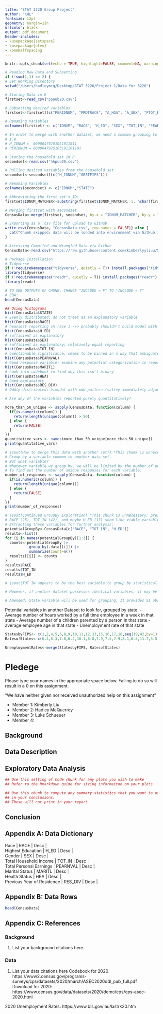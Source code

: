 ```yaml
---
title: "STAT 3220 Group Project" 
author: "KHL"
fontsize: 12pt
geometry: margin=1in
urlcolor: black
output: pdf_document
header-includes:
- \usepackage{setspace}
- \usepackage{ulem}
- \onehalfspacing
---
```


```r
knitr::opts_chunk$set(echo = TRUE, highlight=FALSE, comment=NA, warnings=FALSE,message=FALSE)
```


```r
# Reading Raw Data and Subsetting
if (!sum(1,1) == 2) {
# Set Working Directory
setwd("/Users/hadleymcq/Desktop/STAT 3220/Project 1/Data for 3220")

# Storing Data in R
firstset<-read_csv("pppub20.csv")

# Subsetting desired variables
firstset<-firstset[(c("PERIDNUM", "PRDTRACE", "A_HGA", "A_SEX", "PTOT_R", "PEARNVAL", "A_MARITL", "HEA", "MIG_DIV", "PERIDNUM"))]

# Renaming Variables
colnames(firstset) <- c("IDNUM", "RACE", "H_ED", "SEX", "TOT_IN", "PEARNVAL", "MARITL", "HEA", "RES_DIV", "IDNUM_MATCHER")

# In order to merge with another dataset, we need a common grouping to match observations to, like state. Although state is not present in this dataset, it is present in another dataset pertaining to the same study, reporting on variables pertaining to household. The two sets report the same first 20 digits of the ID number, differing in the last two. The state variable may be taken from the household set, and matched to this set, which reports on the individual level. 
# i.e.
# H_IDNUM =  00000479261031911011
# PERIDNUM = 0000047926103191101101

# Storing the household set in R
secondset<-read.csv("hhpub20.csv")

# Pulling desired variables from the household set
secondset<-secondset[(c("H_IDNUM","GESTFIPS"))]

# Renaming Variables
colnames(secondset) <- c("IDNUM","STATE")

# Abbreviating the first set's ID:
firstset$IDNUM_MATCHER<-substring(firstset$IDNUM_MATCHER, 1, nchar(firstset$IDNUM_MATCHER)-2)

# Merging firstset with secondset
CensusData<-merge(firstset, secondset, by.x = "IDNUM_MATCHER", by.y = "IDNUM")

# Exporting as a .csv file for upload to GitHub
write.csv(CensusData, "CensusData.csv", row.names = FALSE)} else {
  cat("Chunk skipped; data will be loaded into environment via GitHub in the following chunk")
}
```


```r
# Accessing Compiled and Wrangled Data via GitHub
CensusData<-read.csv("https://raw.githubusercontent.com/kimberlyyliuu/STAT3220Project/main/CensusData.csv",header=T)
```


```r
# Package Installation
# Tidyverse 
if (!requireNamespace("tidyverse", quietly = T)) install.packages("tidyverse")
library(tidyverse)
if (!requireNamespace("readr", quietly = T)) install.packages("readr")
library(readr)
```


```r
# TO SEE OUTPUTS OF CHUNK, CHANGE "INCLUDE = F" TO "INCLUDE = T"
# EDA: 
head(CensusData)

## Using histograms
hist(CensusData$STATE)
# Evenly distributed; do not treat as an explanatory variable
hist(CensusData$RACE)
# heaviest reporting on race 1 -/> probably shouldn't build model with race as explanatory because of this biased reporting
hist(CensusData$H_ED)
# sufficient as explanatory
hist(CensusData$SEX)
# sufficient as explanatory; relatively equal reporting
hist(CensusData$TOT_IN)
# questionable significance, seems to be binned in a way that ambiguates data
hist(CensusData$PEARNVAL)
# Good response variable; examine any potential categorization in reporting
hist(CensusData$MARITL)
# Look into codebook to find why this isn't binary
hist(CensusData$HEA)
# Good explanatory 
hist(CensusData$RES_DIV)
# Oddly distributed; bimodal with odd pattern (valley immediately adjacent to mode)

# Are any of the variables reported purely quantitatively? 

more_than_50_unique <- sapply(CensusData, function(column) {
  if(is.numeric(column)) { 
    return(length(unique(column)) > 50) 
  } else {
    return(FALSE)
  }
})
quantitative_vars <- names(more_than_50_unique[more_than_50_unique])
print(quantitative_vars)
```


```r
# \sout{How to merge this data with another set?} *This chunk is unnecessary; preserved for potentially useful code*
# Group by a variable common to another data set.
# But what variable? 
# Whatever variable we group by, we will be limited by the number of unique responses to that variable; for example, if we group by gender, then we will only have 2 observations to perform regression analysis on. Ideally, we should have at least 30-50. 
# To find out the number of unique responses for each variable: 
number_of_responses <- sapply(CensusData, function(column) {
  if(is.numeric(column)) { 
    return(length(unique(column))) 
  } else {
    return(FALSE)
  }
})
print(number_of_responses)
```


```r
# \sout{Continued GroupBy Exploration} *This chunk is unnecessary; preserved for potentially useful code*
# RACE (25), TOT_IN (42), and maybe H_ED (17) seem like viable variables to group by. 
# Extracting these variables for further analysis: 
potentialGroupBy<-CensusData[c("RACE", "TOT_IN", "H_ED")]
results<-list()
for (i in names(potentialGroupBy)[1:3]) {
  counts<-potentialGroupBy |>
           group_by(.data[[i]]) |>
           summarize(Count=n())
  results[[i]] <- counts
}
results$RACE
results$TOT_IN
results$H_ED

# \sout{TOT_IN appears to be the best variable to group by statistically. It is the most evenly distributed of the three variables; each unique response has approximately the same number count. RACE is highly differential in its reporting. H_ED is intermediate of the two, and could function as a backup. 

# However, if another dataset possesses identical variables, it may be appended directly to the end, simply adding more observations. No redefinition of an observation would be necessary; individuals may still be the unit of an observation.}

# Amended: State variable will be used for grouping. It provides 51 observations (states+DC). Data from every state and DC is present. 

```

Potential variables in another Dataset to look for, grouped by state: - Average number of hours worked by a full time employee in a week in that state
- Average number of a children parented by a person in that state
- average employee age in that state
- Unemployment rate of that state

```r
StatesbyFIPS<- c(1,2,4,5,6,8,9,10,11,12,13,15,16,17,18,seq(19,42,by=1),seq(44,51,by=1), 53,54,55,56)
RatesofStates<-c(6.4,8.3,7.8,6.2,10.1,6.8,7.9,7.5,7.9,8.1,6.5,11.7,5.5,9.3,7.3,5.2,5.8,6.5,8.6,5.1,6.5,9.4,10.0,6.3,8.0,6.1,5.8,4.3,13.5,6.7,9.4,7.9,9.8,7.2,5.0,8.2,6.3,7.6,8.9,9.2,6.0,4.2,7.5,7.7,4.8,5.7,6.5,8.5,8.2,6.4,5.9)

UnemploymentRates<-merge(StatesbyFIPS, RatesofStates)

```

\newpage 

# Pledege
Please type your names in the appropriate space below. Failing to do so will result in a 0 on this assignment.

"We have neither given nor received unauthorized help on this assignment"

- Member 1: Kimberly Liu
- Member 2: Hadley McQuerrey
- Member 3: Luke Schueuer 
- Member 4:

\newpage

## Background

## Data Description

## Exploratory Data Analysis

```r
## Use this setting of Code chunk for any plots you wish to make
## Refer to the Rmarkdown guide for sizing informaiton on your plots
```


```r
## Use this chunk to compute any summary statistics that you want to use
## in your conclusions. 
## These will not print in your report
```

## Conclusion

\newpage

## Appendix A: Data Dictionary

| Race | RACE | Desc |
| Highest Education | H_ED | Desc |
| Gender | SEX | Desc |
| Total Household Income | TOT_IN | Desc | 
| Total Personal Earnings | PEARNVAL | Desc | 
| Marital Status | MARITL | Desc |
| Health Status | HEA | Desc | 
| Previous Year of Residence | RES_DIV | Desc |

\newpage
## Appendix B: Data Rows
```r
head(CensusData)
```

\newpage
## Appendix C: References

### Background
1. List your background citations here.

### Data
1. List your data citations here
Codebook for 2020: https://www2.census.gov/programs-surveys/cps/datasets/2020/march/ASEC2020ddl_pub_full.pdf 
Download for 2020: https://www.census.gov/data/datasets/2020/demo/cps/cps-asec-2020.html

2020 Unemployment Rates: https://www.bls.gov/lau/lastrk20.htm 